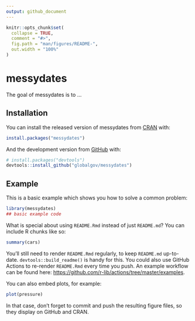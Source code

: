 ```yaml
---
output: github_document
---
```


<!-- README.md is generated from README.Rmd. Please edit that file -->

```r
knitr::opts_chunk$set(
  collapse = TRUE,
  comment = "#>",
  fig.path = "man/figures/README-",
  out.width = "100%"
)
```

# messydates

<!-- badges: start -->
<!-- badges: end -->

The goal of messydates is to ...

## Installation

You can install the released version of messydates from [CRAN](https://CRAN.R-project.org) with:

``` r
install.packages("messydates")
```

And the development version from [GitHub](https://github.com/) with:

``` r
# install.packages("devtools")
devtools::install_github("globalgov/messydates")
```
## Example

This is a basic example which shows you how to solve a common problem:

```r
library(messydates)
## basic example code
```

What is special about using `README.Rmd` instead of just `README.md`? You can include R chunks like so:

```r
summary(cars)
```

You'll still need to render `README.Rmd` regularly, to keep `README.md` up-to-date. `devtools::build_readme()` is handy for this. You could also use GitHub Actions to re-render `README.Rmd` every time you push. An example workflow can be found here: <https://github.com/r-lib/actions/tree/master/examples>.

You can also embed plots, for example:

```r
plot(pressure)
```

In that case, don't forget to commit and push the resulting figure files, so they display on GitHub and CRAN.
